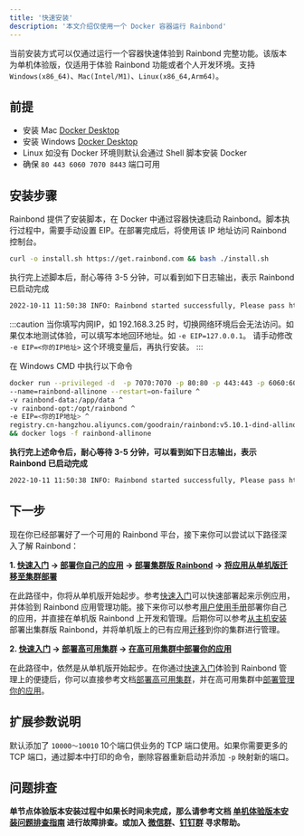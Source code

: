 ```yaml
---
title: '快速安装'
description: '本文介绍仅使用一个 Docker 容器运行 Rainbond'
---
```



当前安装方式可以仅通过运行一个容器快速体验到 Rainbond 完整功能。该版本为单机体验版，仅适用于体验 Rainbond 功能或者个人开发环境。支持 `Windows(x86_64)`、`Mac(Intel/M1)`、`Linux(x86_64,Arm64)`。
## 前提

* 安装 Mac [Docker Desktop](https://docs.docker.com/desktop/release-notes/#docker-desktop)
* 安装 Windows [Docker Desktop](https://docs.docker.com/desktop/windows/install/)
* Linux 如没有 Docker 环境则默认会通过 Shell 脚本安装 Docker
* 确保 `80 443 6060 7070 8443` 端口可用

## 安装步骤

<Tabs groupId="install">
  <TabItem value="Linux & Mac" label="Linux & Mac" default>

Rainbond 提供了安装脚本，在 Docker 中通过容器快速启动 Rainbond。脚本执行过程中，需要手动设置 EIP。在部署完成后，将使用该 IP 地址访问 Rainbond 控制台。

```bash
curl -o install.sh https://get.rainbond.com && bash ./install.sh
```

执行完上述脚本后，耐心等待 3-5 分钟，可以看到如下日志输出，表示 Rainbond 已启动完成

```bash
2022-10-11 11:50:38 INFO: Rainbond started successfully, Please pass http://$EIP:7070 Access Rainbond
```

  </TabItem>

  <TabItem value="Windows" label="Windows">

:::caution
当你填写内网IP，如 192.168.3.25 时，切换网络环境后会无法访问。如果仅本地测试体验，可以填写本地回环地址。如 `-e EIP=127.0.0.1`。
请手动修改 `-e EIP=<你的IP地址>` 这个环境变量后，再执行安装。
:::

在 Windows CMD 中执行以下命令

```bash
docker run --privileged -d  -p 7070:7070 -p 80:80 -p 443:443 -p 6060:6060 -p 8443:8443 ^
--name=rainbond-allinone --restart=on-failure ^
-v rainbond-data:/app/data ^
-v rainbond-opt:/opt/rainbond ^
-e EIP=<你的IP地址> ^
registry.cn-hangzhou.aliyuncs.com/goodrain/rainbond:v5.10.1-dind-allinone ^
&& docker logs -f rainbond-allinone
```

**执行完上述命令后，耐心等待 3-5 分钟，可以看到如下日志输出，表示 Rainbond 已启动完成**

```bash
2022-10-11 11:50:38 INFO: Rainbond started successfully, Please pass http://$EIP:7070 Access Rainbond
```
  </TabItem>
</Tabs>

## 下一步

现在你已经部署好了一个可用的 Rainbond 平台，接下来你可以尝试以下路径深入了解 Rainbond：

**1. [快速入门](/docs/quick-start/getting-started/) -> [部署你自己的应用](/docs/use-manual/) -> [部署集群版 Rainbond](/docs/installation/install-with-ui/#从主机开始安装) -> [将应用从单机版迁移至集群部署](/docs/installation/install-with-ui/migrate-app)**

在此路径中，你将从单机版开始起步。参考[快速入门](/docs/quick-start/getting-started/)可以快速部署起来示例应用，并体验到 Rainbond 应用管理功能。接下来你可以参考[用户使用手册](/docs/use-manual/)部署你自己的应用，并直接在单机版 Rainbond 上开发和管理。后期你可以参考[从主机安装](/docs/installation/install-with-ui/#从主机开始安装)部署出集群版 Rainbond，并将单机版上的已有应用[迁移](/docs/installation/install-with-ui/migrate-app)到你的集群进行管理。

**2. [快速入门](/docs/quick-start/getting-started/) -> [部署高可用集群](/docs/installation/ha-deployment/) -> [在高可用集群中部署你的应用](/docs/use-manual/)**

在此路径中，依然是从单机版开始起步。在你通过[快速入门](/docs/quick-start/getting-started/)体验到 Rainbond 管理上的便捷后，你可以直接参考文档[部署高可用集群](/docs/installation/ha-deployment/)，并在高可用集群中[部署管理你的应用](/docs/use-manual/)。

## 扩展参数说明

默认添加了 `10000～10010` 10个端口供业务的 TCP 端口使用。如果你需要更多的 TCP 端口，通过脚本中打印的命令，删除容器重新启动并添加 `-p` 映射新的端口。

## 问题排查

**单节点体验版本安装过程中如果长时间未完成，那么请参考文档 [单机体验版本安装问题排查指南](/docs/installation/install-troubleshoot/dind-install-troubleshoot/) 进行故障排查。或加入 [微信群](/community/support#微信群)、[钉钉群](/community/support#钉钉群) 寻求帮助。**
